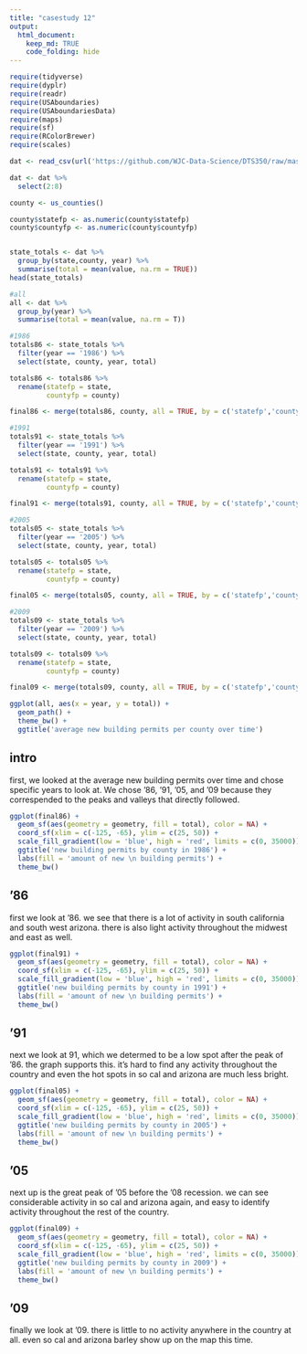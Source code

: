 ```yaml
---
title: "casestudy 12"
output: 
  html_document:
    keep_md: TRUE
    code_folding: hide 
---
```


```r
require(tidyverse)
require(dyplr)
require(readr)
require(USAboundaries)
require(USAboundariesData)
require(maps)
require(sf)
require(RColorBrewer)
require(scales)

dat <- read_csv(url('https://github.com/WJC-Data-Science/DTS350/raw/master/permits.csv'))

dat <- dat %>% 
  select(2:8) 

county <- us_counties()

county$statefp <- as.numeric(county$statefp)
county$countyfp <- as.numeric(county$countyfp)


state_totals <- dat %>% 
  group_by(state,county, year) %>% 
  summarise(total = mean(value, na.rm = TRUE))
head(state_totals)

#all
all <- dat %>% 
  group_by(year) %>% 
  summarise(total = mean(value, na.rm = T))

#1986
totals86 <- state_totals %>% 
  filter(year == '1986') %>% 
  select(state, county, year, total)

totals86 <- totals86 %>% 
  rename(statefp = state,
         countyfp = county) 

final86 <- merge(totals86, county, all = TRUE, by = c('statefp','countyfp')) 

#1991
totals91 <- state_totals %>% 
  filter(year == '1991') %>% 
  select(state, county, year, total)

totals91 <- totals91 %>% 
  rename(statefp = state,
         countyfp = county) 

final91 <- merge(totals91, county, all = TRUE, by = c('statefp','countyfp'))

#2005
totals05 <- state_totals %>% 
  filter(year == '2005') %>% 
  select(state, county, year, total)

totals05 <- totals05 %>% 
  rename(statefp = state,
         countyfp = county) 

final05 <- merge(totals05, county, all = TRUE, by = c('statefp','countyfp')) 

#2009
totals09 <- state_totals %>% 
  filter(year == '2009') %>% 
  select(state, county, year, total)

totals09 <- totals09 %>% 
  rename(statefp = state,
         countyfp = county) 

final09 <- merge(totals09, county, all = TRUE, by = c('statefp','countyfp')) 


```


```r
ggplot(all, aes(x = year, y = total)) +
  geom_path() +
  theme_bw() +
  ggtitle('average new building permits per county over time')
```

## intro 

first, we looked at the average new building permits over time and chose specific years to look at. We chose '86, '91, '05, and '09 because they correspended to the peaks and valleys that directly followed. 

```r
ggplot(final86) +
  geom_sf(aes(geometry = geometry, fill = total), color = NA) +
  coord_sf(xlim = c(-125, -65), ylim = c(25, 50)) +
  scale_fill_gradient(low = 'blue', high = 'red', limits = c(0, 35000)) +
  ggtitle('new building permits by county in 1986') +
  labs(fill = 'amount of new \n building permits') +
  theme_bw()
```

## '86 

first we look at '86. we see that there is a lot of activity in south california and south west arizona. there is also light activity throughout the midwest and east as well. 

```r
ggplot(final91) +
  geom_sf(aes(geometry = geometry, fill = total), color = NA) +
  coord_sf(xlim = c(-125, -65), ylim = c(25, 50)) +
  scale_fill_gradient(low = 'blue', high = 'red', limits = c(0, 35000)) +
  ggtitle('new building permits by county in 1991') +
  labs(fill = 'amount of new \n building permits') +
  theme_bw()
```

## '91 

next we look at 91, which we determed to be a low spot after the peak of '86. the graph supports this. it's hard to find any activity throughout the country and even the hot spots in so cal and arizona are much less bright.

```r
ggplot(final05) +
  geom_sf(aes(geometry = geometry, fill = total), color = NA) +
  coord_sf(xlim = c(-125, -65), ylim = c(25, 50)) +
  scale_fill_gradient(low = 'blue', high = 'red', limits = c(0, 35000)) +
  ggtitle('new building permits by county in 2005') +
  labs(fill = 'amount of new \n building permits') +
  theme_bw()
```

## '05 

next up is the great peak of '05 before the '08 recession. we can see considerable activity in so cal and arizona again, and easy to identify activity throughout the rest of the country. 

```r
ggplot(final09) +
  geom_sf(aes(geometry = geometry, fill = total), color = NA) +
  coord_sf(xlim = c(-125, -65), ylim = c(25, 50)) +
  scale_fill_gradient(low = 'blue', high = 'red', limits = c(0, 35000)) +
  ggtitle('new building permits by county in 2009') +
  labs(fill = 'amount of new \n building permits') +
  theme_bw()
```

## '09

finally we look at '09. there is little to no activity anywhere in the country at all. even so cal and arizona barley show up on the map this time. 

